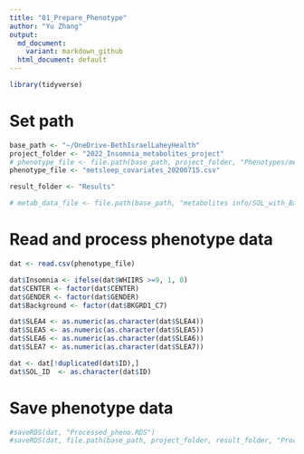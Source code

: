 ```yaml
---
title: "01_Prepare_Phenotype"
author: "Yu Zhang"
output:
  md_document:
    variant: markdown_github
  html_document: default
---
```


```r
library(tidyverse)
```

# Set path
```r
base_path <- "~/OneDrive-BethIsraelLaheyHealth"
project_folder <- "2022_Insomnia_metabolites_project"
# phenotype_file <- file.path(base_path, project_folder, "Phenotypes/metsleep_covariates_20200715.csv")
phenotype_file <- "metsleep_covariates_20200715.csv"

result_folder <- "Results"

# metab_data_file <- file.path(base_path, "metabolites info/SOL_with_Batch2/2batch_combined_data_V1_only.xlsx")
```

# Read and process phenotype data
```r
dat <- read.csv(phenotype_file)

dat$Insomnia <- ifelse(dat$WHIIRS >=9, 1, 0)
dat$CENTER <- factor(dat$CENTER)
dat$GENDER <- factor(dat$GENDER)
dat$Background <- factor(dat$BKGRD1_C7)

dat$SLEA4 <- as.numeric(as.character(dat$SLEA4))
dat$SLEA5 <- as.numeric(as.character(dat$SLEA5))
dat$SLEA6 <- as.numeric(as.character(dat$SLEA6))
dat$SLEA7 <- as.numeric(as.character(dat$SLEA7))

dat <- dat[!duplicated(dat$ID),]
dat$SOL_ID  <- as.character(dat$ID)
```

# Save phenotype data
```r
#saveRDS(dat, "Processed_pheno.RDS")
#saveRDS(dat, file.path(base_path, project_folder, result_folder, "Processed_pheno.RDS"))
```












